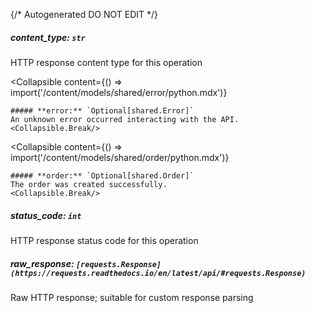 {/* Autogenerated DO NOT EDIT  */}

##### **content_type:** `str`
HTTP response content type for this operation

<Collapsible
    content={() => import('/content/models/shared/error/python.mdx')}
>
    ##### **error:** `Optional[shared.Error]`
    An unknown error occurred interacting with the API.
    <Collapsible.Break/>
</Collapsible>

<Collapsible
    content={() => import('/content/models/shared/order/python.mdx')}
>
    ##### **order:** `Optional[shared.Order]`
    The order was created successfully.
    <Collapsible.Break/>
</Collapsible>

##### **status_code:** `int`
HTTP response status code for this operation

##### **raw_response:** `[requests.Response](https://requests.readthedocs.io/en/latest/api/#requests.Response)`
Raw HTTP response; suitable for custom response parsing

